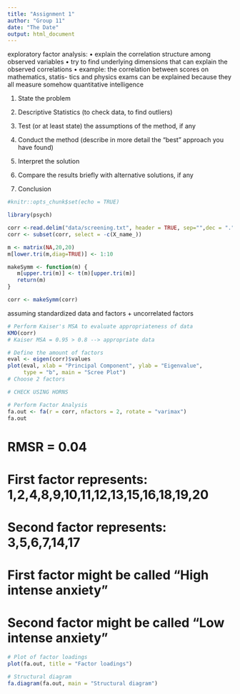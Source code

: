 ```yaml
---
title: "Assignment 1"
author: "Group 11"
date: "The Date"
output: html_document
---
```


\section{1. Problem Statement Task 2:} 
exploratory factor analysis:
• explain the correlation structure among observed variables
• try to find underlying dimensions that can explain the observed
correlations
• example: the correlation between scores on mathematics, statis-
tics and physics exams can be explained because they all measure
somehow quantitative intelligence


1. State the problem

2. Descriptive Statistics (to check data, to find outliers)

3. Test (or at least state) the assumptions of the method, if any

4. Conduct the method (describe in more detail the "best" approach you have found)

5. Interpret the solution

6. Compare the results briefly with alternative solutions, if any

7. Conclusion


```r
#knitr::opts_chunk$set(echo = TRUE)
```


\section{Descriptive Statistics}
```r
library(psych)

corr <-read.delim("data/screening.txt", header = TRUE, sep="",dec = ".", skipNul = FALSE)
corr <- subset(corr, select = -c(X_name_)) 

m <- matrix(NA,20,20)
m[lower.tri(m,diag=TRUE)] <- 1:10

makeSymm <- function(m) {
   m[upper.tri(m)] <- t(m)[upper.tri(m)]
   return(m)
}

corr <- makeSymm(corr)
```


\section{Assumptions of Methods}
assuming standardized data and factors + uncorrelated factors

```r
# Perform Kaiser's MSA to evaluate appropriateness of data
KMO(corr)
# Kaiser MSA = 0.95 > 0.8 --> appropriate data
```

\section{Method}

```r
# Define the amount of factors
eval <- eigen(corr)$values
plot(eval, xlab = "Principal Component", ylab = "Eigenvalue",
     type = "b", main = "Scree Plot")
# Choose 2 factors

# CHECK USING HORNS

# Perform Factor Analysis
fa.out <- fa(r = corr, nfactors = 2, rotate = "varimax")
fa.out

```


\section{5. Interpretation of Solution}

# RMSR = 0.04
# First factor represents: 1,2,4,8,9,10,11,12,13,15,16,18,19,20
# Second factor represents: 3,5,6,7,14,17
# First factor might be called "High intense anxiety"
# Second factor might be called "Low intense anxiety"


```r
# Plot of factor loadings
plot(fa.out, title = "Factor loadings")
```

```r
# Structural diagram
fa.diagram(fa.out, main = "Structural diagram")
```




